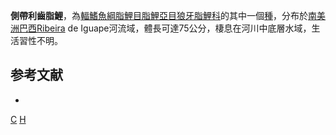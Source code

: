 {{Speciesbox 
| genus = Hoplias
| species = lacerdae
| status = NE
| status_system = IUCN3.1
| authority =  [[Miranda_Ribeiro|Miranda Ribeiro]], 1908
| synonyms = *''Hoplias malabaricus lacerdae''<br /><small>Miranda Ribeiro, 1908</small>
}}
'''側帶利齒脂鯉'''，為[[輻鰭魚綱|輻鰭魚綱]][[脂鯉目|脂鯉目]][[脂鯉亞目|脂鯉亞目]][[狼牙脂鯉科|狼牙脂鯉科]]的其中一個[[種|種]]，分布於[[南美洲|南美洲]][[巴西|巴西]]Ribeira de Iguape河流域，體長可達75公分，棲息在河川中底層水域，生活習性不明。

==参考文献==
{{refbegin}}
*{{FishBase_species|genus=Hoplias|species=lacerdae|year=2013|month=8}}
{{refend}}

{{Taxonbar|from=Q724792}}

[[Category:利齒脂鯉屬|C]]
[[Category:1908年描述的魚類|H]]

{{魚類小作品}}